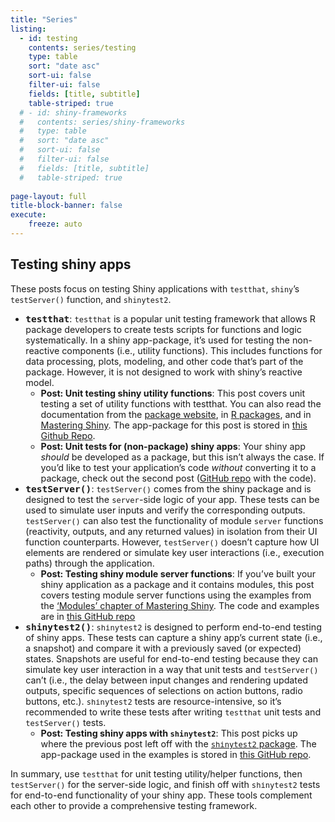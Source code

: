 ```yaml
---
title: "Series"
listing:
  - id: testing
    contents: series/testing
    type: table
    sort: "date asc"
    sort-ui: false
    filter-ui: false
    fields: [title, subtitle]
    table-striped: true
  # - id: shiny-frameworks
  #   contents: series/shiny-frameworks
  #   type: table
  #   sort: "date asc"
  #   sort-ui: false
  #   filter-ui: false
  #   fields: [title, subtitle]
  #   table-striped: true
    
page-layout: full
title-block-banner: false
execute:
    freeze: auto
---
```


## Testing shiny apps

These posts focus on testing Shiny applications with `testthat`, `shiny`'s `testServer()` function, and `shinytest2`.

::: {#testing}
:::

::: {.callout-note collapse="true" title="Testing details"}

::: {style="font-size: 1.02em"}

-   [**`testthat`**]{style="font-size: 1.20em"}: `testthat` is a popular unit testing framework that allows R package developers to create tests scripts for functions and logic systematically. In a shiny app-package, it's used for testing the non-reactive components (i.e., utility functions). This includes functions for data processing, plots, modeling, and other code that's part of the package. However, it is not designed to work with shiny's reactive model.
    -   **Post: Unit testing shiny utility functions**: This post covers unit testing a set of utility functions with testthat. You can also read the documentation from the [package website](https://testthat.r-lib.org/), in [R packages](https://r-pkgs.org/testing-basics.html), and in [Mastering Shiny](https://mastering-shiny.org/scaling-testing.html). The app-package for this post is stored in [this Github Repo](https://github.com/mjfrigaard/utap).  
    -   **Post: Unit tests for (non-package) shiny apps**: Your shiny app *should* be developed as a package, but this isn't always the case. If you'd like to test your application's code *without* converting it to a package, check out the second post ([GitHub repo](https://github.com/mjfrigaard/noap) with the code).


-   [**`testServer()`**]{style="font-size: 1.20em"}: `testServer()` comes from the shiny package and is designed to test the `server`-side logic of your app. These tests can be used to simulate user inputs and verify the corresponding outputs. `testServer()` can also test the functionality of module `server` functions (reactivity, outputs, and any returned values) in isolation from their UI function counterparts. However, `testServer()` doesn't capture how UI elements are rendered or simulate key user interactions (i.e., execution paths) through the application.
    -   **Post: Testing shiny module server functions**: If you've built your shiny application as a package and it contains modules, this post covers testing module server functions using the examples from the ['Modules' chapter of Mastering Shiny](https://mastering-shiny.org/scaling-modules.html). The code and examples are in [this GitHub repo](https://github.com/mjfrigaard/mstsap)



-   [**`shinytest2()`**]{style="font-size: 1.20em"}: `shinytest2` is designed to perform end-to-end testing of shiny apps. These tests can capture a shiny app's current state (i.e., a snapshot) and compare it with a previously saved (or expected) states. Snapshots are useful for end-to-end testing because they can simulate key user interaction in a way that unit tests and `testServer()` can't (i.e., the delay between input changes and rendering updated outputs, specific sequences of selections on action buttons, radio buttons, etc.). `shinytest2` tests are resource-intensive, so it's recommended to write these tests after writing `testthat` unit tests and `testServer()` tests.
    -   **Post: Testing shiny apps with `shinytest2`**: This post picks up where the previous post left off with the [`shinytest2` package](https://rstudio.github.io/shinytest2/index.html). The app-package used in the examples is stored in [this GitHub repo](https://github.com/mjfrigaard/msst2ap).

In summary, use `testthat` for unit testing utility/helper functions, then `testServer()` for the server-side logic, and finish off with `shinytest2` tests for end-to-end functionality of your shiny app. These tools complement each other to provide a comprehensive testing framework.
:::
:::

<!--
## Shiny frameworks

This series covers building shiny app-packages with [`devtools`](https://mastering-shiny.org/scaling-packaging.html) and other popular shiny frameworks ([`golem`](https://thinkr-open.github.io/golem/), [`rhino`](https://appsilon.github.io/rhino/), and [`leprechaun`](https://leprechaun.opifex.org/#/)).

::: {#shiny-frameworks}
:::


::: {.callout-note collapse="true" title="shiny frameworks"}

::: {style="font-size: 1.02em"}

:::

:::

## Other projects

| Project   | Description                                | Purpose                                                                     |
|-----------|--------------------------------------------|-----------------------------------------------------------------------------|
| `duap`    | `devtools`/`usethis` app-package           | Demonstrates building an app-package with standard R package tools          |
| `gap`     | `golem` app-package                        | Demonstrates `golem` framework                                              |
| `rnap`    | `rhino` app-non-package                    | Demonstrates `rhino` framework (and `box`)                                  |
| `utap`    | Unit testing app-package                   | Demonstrates testing utility functions in shiny app-package.                |
| `mstsap`  | Mastering Shiny `testServer()` app-package | Demonstrates using shiny's `testServer()` function for integration testing. |
| `msst2ap` | Mastering Shiny `shinytest2` app-package   | Demonstrates using `shinytest2` for end-to-end testing                      |
| `lap`     | `leprechaun` app-package                   | Demonstrates `leprechaun` framework in an app-package                       |
| `dbsap`   | Debugging shiny app-package                |                                                                             |
|           |                                            |                                                                             |
-->